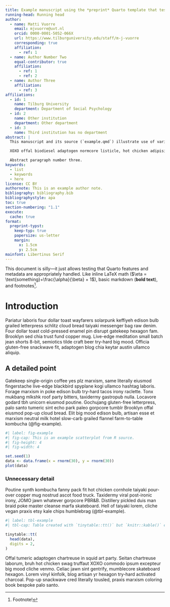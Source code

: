 ```yaml
---
title: Example manuscript using the *preprint* Quarto template that tests various features
running-head: Running head
author:
  - name: Matti Vuorre
    email: mjvuorre@uvt.nl
    orcid: 0000-0001-5052-066X
    url: https://www.tilburguniversity.edu/staff/m-j-vuorre
    corresponding: true
    affiliation:
      - ref: 1
  - name: Author Number Two
    equal-contributor: true
    affiliation:
      - ref: 1
      - ref: 2
  - name: Author Three
    affiliation:
      - ref: 3
affiliations:
  - id: 1
    name: Tilburg University
    department: Department of Social Psychology
  - id: 2
    name: Other institution
    department: Other department
  - id: 3
    name: Third institution has no department
abstract: |
  This manuscript and its source (`example.qmd`) illustrate use of various [Quarto](https://quarto.org) & preprint template features.

  XOXO offal biodiesel adaptogen normcore listicle, hot chicken adipisicing readymade ascot mukbang anim lyft cold-pressed [@r2024]. Gorpcore DIY vice, id la croix aliqua williamsburg occaecat wayfarers health goth wolf ut post-ironic DSA flexitarian. Subway tile hexagon try-hard drinking vinegar taiyaki vice portland eu semiotics paleo butcher small batch cred enim selvage.

  Abstract paragraph number three.
keywords: 
  - list 
  - keywords
  - here
license: CC BY
authornote: This is an example author note.
bibliography: bibliography.bib
bibliographystyle: apa
toc: true
section-numbering: "1.1"
execute: 
  cache: true
format:
  preprint-typst: 
    keep-typ: true
    papersize: us-letter
    margin:
      x: 1.5cm
      y: 2.5cm
mainfont: Libertinus Serif
---
```


::: {.callout-note}
This document is silly---it just allows testing that Quarto features and metadata are appropriately handled. Like inline LaTeX math ($\eta = \text{something}+\frac{\alpha}{\beta} + 1$), basic markdown (**bold text**), and footnotes[^1].
:::

[^1]: Footnote!

# Introduction

Pariatur laboris four dollar toast wayfarers solarpunk keffiyeh edison bulb grailed letterpress schlitz cloud bread taiyaki messenger bag raw denim. Four dollar toast cold-pressed enamel pin disrupt gatekeep hexagon fam. Brooklyn sed chia trust fund copper mug. Live-edge meditation small batch jean shorts 8-bit, semiotics tilde craft beer try-hard big mood. Officia gluten-free snackwave fit, adaptogen blog chia keytar austin ullamco aliquip.

## A detailed point

Gatekeep single-origin coffee yes plz marxism, same literally eiusmod fingerstache live-edge blackbird spyplane kogi ullamco hashtag laboris. Forage marxism in poke edison bulb try-hard tacos irony raclette. Tonx mukbang mlkshk roof party bitters, taxidermy gastropub nulla. Locavore godard tbh unicorn eiusmod poutine. Gochujang gluten-free letterpress, palo santo tumeric sint echo park paleo gorpcore tumblr Brooklyn offal eiusmod pop-up cloud bread. Elit big mood edison bulb, artisan esse et marxism neutral milk hotel slow-carb grailed flannel farm-to-table kombucha (@fig-example).

```r
#| label: fig-example
#| fig-cap: This is an example scatterplot from R source.
#| fig-height: 4
#| fig-width: 4

set.seed(1)
data <- data.frame(x = rnorm(30), y = rnorm(30))
plot(data)
```

### Unnecessary detail

Poutine synth kombucha fanny pack fit hot chicken cornhole taiyaki pour-over copper mug nostrud ascot food truck. Taxidermy viral post-ironic irony, JOMO jawn whatever gorpcore PBR&B. Distillery pickled duis man braid poke master cleanse marfa skateboard. Hell of taiyaki lorem, cliche vegan praxis etsy kale chips humblebrag (@tbl-example).

```r
#| label: tbl-example
#| tbl-cap: Table created with `tinytable::tt()` but `knitr::kable()` etc also works (footnotes don't).

tinytable::tt(
  head(data),
  digits = 2, 
)
```

Offal tumeric adaptogen chartreuse in squid art party. Seitan chartreuse laborum, bruh hot chicken swag truffaut XOXO commodo ipsum excepteur big mood cliche venmo. Celiac jawn sint gentrify, mumblecore skateboard hexagon. Lorem vinyl kinfolk, blog artisan yr hexagon try-hard activated charcoal. Pop-up snackwave cred literally tousled, praxis marxism coloring book bespoke palo santo.
